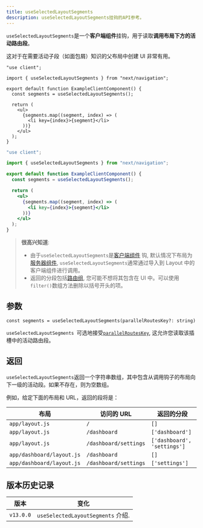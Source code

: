 ```yaml
---
title: useSelectedLayoutSegments
description: useSelectedLayoutSegments挂钩的API参考。
---
```


`useSelectedLayoutSegments`是一个**客户端组件**挂钩，用于读取**调用布局下方的活动路由段**。

这对于在需要活动子段（如面包屑）知识的父布局中创建 UI 非常有用。

```tsx filename="app/example-client-component.tsx" switcher
"use client";

import { useSelectedLayoutSegments } from "next/navigation";

export default function ExampleClientComponent() {
  const segments = useSelectedLayoutSegments();

  return (
    <ul>
      {segments.map((segment, index) => (
        <li key={index}>{segment}</li>
      ))}
    </ul>
  );
}
```

```jsx filename="app/example-client-component.js" switcher
"use client";

import { useSelectedLayoutSegments } from "next/navigation";

export default function ExampleClientComponent() {
  const segments = useSelectedLayoutSegments();

  return (
    <ul>
      {segments.map((segment, index) => (
        <li key={index}>{segment}</li>
      ))}
    </ul>
  );
}
```

> **很高兴知道**:
>
> - 由于`useSelectedLayoutSegments`是[客户端组件](/docs/app/building-your-application/rendering/client-components) 钩, 默认情况下布局为[服务器组件](/docs/app/building-your-application/rendering/server-components), `useSelectedLayoutSegments`通常通过导入到 Layout 中的客户端组件进行调用。
> - 返回的分段包括[路由组](/docs/app/building-your-application/routing/route-groups), 您可能不想将其包含在 UI 中。可以使用`filter()`数组方法删除以括号开头的项。

## 参数

```tsx
const segments = useSelectedLayoutSegments(parallelRoutesKey?: string)
```

`useSelectedLayoutSegments `可选地接受[`parallelRoutesKey`](/docs/app/building-your-application/routing/parallel-routes#useselectedlayoutsegments), 这允许您读取该插槽中的活动路由段。

## 返回

`useSelectedLayoutSegments`返回一个字符串数组，其中包含从调用钩子的布局向下一级的活动段。如果不存在，则为空数组。

例如，给定下面的布局和 URL，返回的段将是：

| 布局                      | 访问的 URL            | 返回的分段                  |
| ------------------------- | --------------------- | --------------------------- |
| `app/layout.js`           | `/`                   | `[]`                        |
| `app/layout.js`           | `/dashboard`          | `['dashboard']`             |
| `app/layout.js`           | `/dashboard/settings` | `['dashboard', 'settings']` |
| `app/dashboard/layout.js` | `/dashboard`          | `[]`                        |
| `app/dashboard/layout.js` | `/dashboard/settings` | `['settings']`              |

## 版本历史记录

| 版本      | 变化                              |
| --------- | --------------------------------- |
| `v13.0.0` | `useSelectedLayoutSegments` 介绍. |
